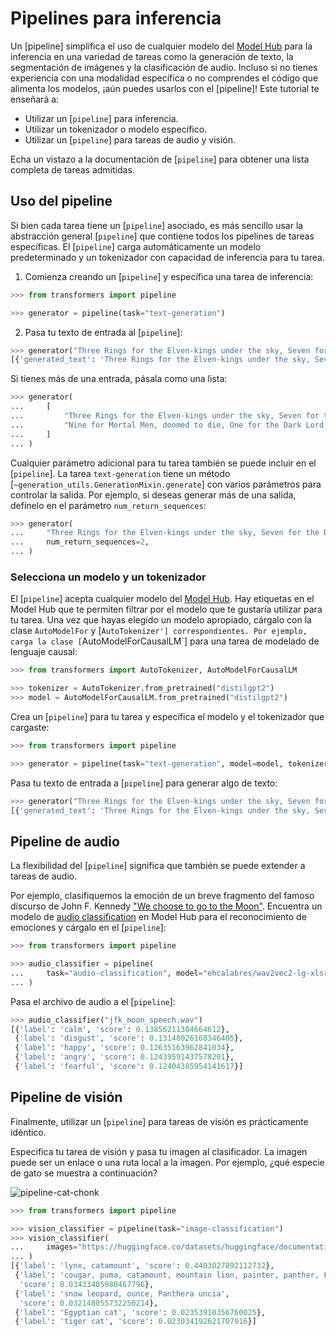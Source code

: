 <!--Copyright 2022 The HuggingFace Team. All rights reserved.

Licensed under the Apache License, Version 2.0 (the "License"); you may not use this file except in compliance with
the License. You may obtain a copy of the License at

http://www.apache.org/licenses/LICENSE-2.0

Unless required by applicable law or agreed to in writing, software distributed under the License is distributed on
an "AS IS" BASIS, WITHOUT WARRANTIES OR CONDITIONS OF ANY KIND, either express or implied. See the License for the
specific language governing permissions and limitations under the License.
-->

# Pipelines para inferencia

Un [pipeline] simplifica el uso de cualquier modelo del [Model Hub](https://huggingface.co/models) para la inferencia en una variedad de tareas como la generación de texto, la segmentación de imágenes y la clasificación de audio. Incluso si no tienes experiencia con una modalidad específica o no comprendes el código que alimenta los modelos, ¡aún puedes usarlos con el [pipeline]! Este tutorial te enseñará a:

* Utilizar un [`pipeline`] para inferencia.
* Utilizar un tokenizador o modelo específico.
* Utilizar un [`pipeline`] para tareas de audio y visión.

<Tip>

Echa un vistazo a la documentación de [`pipeline`] para obtener una lista completa de tareas admitidas.

</Tip>

## Uso del pipeline

Si bien cada tarea tiene un [`pipeline`] asociado, es más sencillo usar la abstracción general [`pipeline`] que contiene todos los pipelines de tareas específicas. El [`pipeline`] carga automáticamente un modelo predeterminado y un tokenizador con capacidad de inferencia para tu tarea.

1. Comienza creando un [`pipeline`] y específica una tarea de inferencia:

```py
>>> from transformers import pipeline

>>> generator = pipeline(task="text-generation")
```

2. Pasa tu texto de entrada al [`pipeline`]:

```py
>>> generator("Three Rings for the Elven-kings under the sky, Seven for the Dwarf-lords in their halls of stone")
[{'generated_text': 'Three Rings for the Elven-kings under the sky, Seven for the Dwarf-lords in their halls of stone, Seven for the Iron-priests at the door to the east, and thirteen for the Lord Kings at the end of the mountain'}]
```

Si tienes más de una entrada, pásala como una lista:

```py
>>> generator(
...     [
...         "Three Rings for the Elven-kings under the sky, Seven for the Dwarf-lords in their halls of stone",
...         "Nine for Mortal Men, doomed to die, One for the Dark Lord on his dark throne",
...     ]
... )
```

Cualquier parámetro adicional para tu tarea también se puede incluir en el [`pipeline`]. La tarea `text-generation` tiene un método [`~generation_utils.GenerationMixin.generate`] con varios parámetros para controlar la salida. Por ejemplo, si deseas generar más de una salida, defínelo en el parámetro `num_return_sequences`:

```py
>>> generator(
...     "Three Rings for the Elven-kings under the sky, Seven for the Dwarf-lords in their halls of stone",
...     num_return_sequences=2,
... )
```

### Selecciona un modelo y un tokenizador

El [`pipeline`] acepta cualquier modelo del [Model Hub](https://huggingface.co/models). Hay etiquetas en el Model Hub que te permiten filtrar por el modelo que te gustaría utilizar para tu tarea. Una vez que hayas elegido un modelo apropiado, cárgalo con la clase `AutoModelFor` y [`AutoTokenizer'] correspondientes. Por ejemplo, carga la clase [`AutoModelForCausalLM`] para una tarea de modelado de lenguaje causal:

```py
>>> from transformers import AutoTokenizer, AutoModelForCausalLM

>>> tokenizer = AutoTokenizer.from_pretrained("distilgpt2")
>>> model = AutoModelForCausalLM.from_pretrained("distilgpt2")
```

Crea un [`pipeline`] para tu tarea y específica el modelo y el tokenizador que cargaste:

```py
>>> from transformers import pipeline

>>> generator = pipeline(task="text-generation", model=model, tokenizer=tokenizer)
```

Pasa tu texto de entrada a [`pipeline`] para generar algo de texto:

```py
>>> generator("Three Rings for the Elven-kings under the sky, Seven for the Dwarf-lords in their halls of stone")
[{'generated_text': 'Three Rings for the Elven-kings under the sky, Seven for the Dwarf-lords in their halls of stone, Seven for the Dragon-lords (for them to rule in a world ruled by their rulers, and all who live within the realm'}]
```

## Pipeline de audio

La flexibilidad del [`pipeline`] significa que también se puede extender a tareas de audio.

Por ejemplo, clasifiquemos la emoción de un breve fragmento del famoso discurso de John F. Kennedy ["We choose to go to the Moon"](https://en.wikipedia.org/wiki/We_choose_to_go_to_the_Moon). Encuentra un modelo de [audio classification](https://huggingface.co/models?pipeline_tag=audio-classification) en Model Hub para el reconocimiento de emociones y cárgalo en el [`pipeline`]:

```py
>>> from transformers import pipeline

>>> audio_classifier = pipeline(
...     task="audio-classification", model="ehcalabres/wav2vec2-lg-xlsr-en-speech-emotion-recognition"
... )
```

Pasa el archivo de audio a el [`pipeline`]:

```py
>>> audio_classifier("jfk_moon_speech.wav")
[{'label': 'calm', 'score': 0.13856211304664612},
 {'label': 'disgust', 'score': 0.13148026168346405},
 {'label': 'happy', 'score': 0.12635163962841034},
 {'label': 'angry', 'score': 0.12439591437578201},
 {'label': 'fearful', 'score': 0.12404385954141617}]
```

## Pipeline de visión

Finalmente, utilizar un [`pipeline`] para tareas de visión es prácticamente idéntico.

Especifica tu tarea de visión y pasa tu imagen al clasificador. La imagen puede ser un enlace o una ruta local a la imagen. Por ejemplo, ¿qué especie de gato se muestra a continuación?

![pipeline-cat-chonk](https://huggingface.co/datasets/huggingface/documentation-images/resolve/main/pipeline-cat-chonk.jpeg)

```py
>>> from transformers import pipeline

>>> vision_classifier = pipeline(task="image-classification")
>>> vision_classifier(
...     images="https://huggingface.co/datasets/huggingface/documentation-images/resolve/main/pipeline-cat-chonk.jpeg"
... )
[{'label': 'lynx, catamount', 'score': 0.4403027892112732},
 {'label': 'cougar, puma, catamount, mountain lion, painter, panther, Felis concolor',
  'score': 0.03433405980467796},
 {'label': 'snow leopard, ounce, Panthera uncia',
  'score': 0.032148055732250214},
 {'label': 'Egyptian cat', 'score': 0.02353910356760025},
 {'label': 'tiger cat', 'score': 0.023034192621707916}]
```
